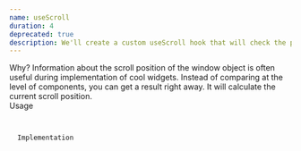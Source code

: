 ```yaml
---
name: useScroll
duration: 4
deprecated: true
description: We'll create a custom useScroll hook that will check the position of the scroll of a window or other any HTML element. It will also detect the direction of scrolling.
---
```


<Section>
  <XL>Why?</XL>
  <M>
    Information about the scroll position of the window object is often useful
    during implementation of cool widgets. Instead of comparing at the level of
    components, you can get a result right away. It will calculate the current
    scroll position.
  </M>
</Section>

<Section>
  <XL>Usage</XL>
  <Code
    mode="dynamic"
    lang="tsx"
    linesCount={16}
    description="We know everything about scroll position"
    src="/snippets/courses/react-hooks-spellbook/UseScrollUsage.tsx"
  />
</Section>

<Section>
  <XL>Implementation</XL>
  <Code
    mode="dynamic"
    lang="ts"
    linesCount={63}
    description="A little abstraction and life becomes easier"
    src="/snippets/courses/react-hooks-spellbook/useScroll.ts"
  />
</Section>
